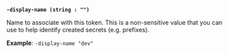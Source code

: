 <a id="token-flag-display-name" />

**`-display-name (string : "")`**

Name to associate with this token. This is a non-sensitive value that you can 
use to help identify created secrets (e.g. prefixes).

**Example**: `-display-name "dev"`